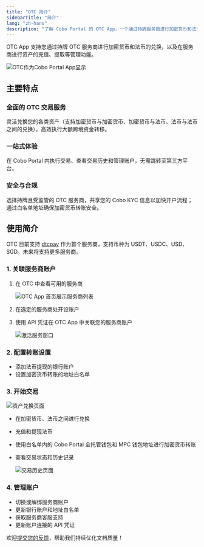 ```yaml
---
title: "OTC 简介"
sidebarTitle: "简介"
lang: "zh-hans"
description: "了解 Cobo Portal 的 OTC App，一个通过持牌服务商进行加密货币和法币兑换的安全的解决方案。"
---
```


OTC App 支持您通过持牌 OTC 服务商进行加密货币和法币的兑换，以及在服务商进行资产的充值、提取等管理功能。

<img src="/cn/images/portal-apps/otc/otc-in-app-store.png" className="screenshot_modal" alt="OTC作为Cobo Portal App显示"/>

## 主要特点

### 全面的 OTC 交易服务
灵活兑换您的各类资产（支持加密货币与加密货币、加密货币与法币、法币与法币之间的兑换），高效执行大额跨境资金转移。

### 一站式体验
在 Cobo Portal 内执行交易、查看交易历史和管理账户，无需跳转至第三方平台。

### 安全与合规
选择持牌且受监管的 OTC 服务商，共享您的 Cobo KYC 信息以加快开户流程；通过白名单地址确保加密货币转账安全。

## 使用简介

<Info>OTC 目前支持 [dtcpay](https://dtcpay.com/) 作为首个服务商，支持币种为 USDT、USDC、USD、SGD。未来将支持更多服务商。</Info>

### 1. 关联服务商账户
1. 在 OTC 中查看可用的服务商

   <img src="/en/images/portal-apps/otc/list.png" className="screenshot_full_screen" alt="OTC App 首页展示服务商列表"/>

2. 在选定的服务商处开设账户
3. 使用 API 凭证在 OTC App 中关联您的服务商账户

   <img src="/en/images/portal-apps/otc/activate.png" className="screenshot_full_screen" alt="激活服务窗口"/>

### 2. 配置转账设置
- 添加法币提现的银行账户
- 设置加密货币转账的地址白名单

### 3. 开始交易

<img src="/en/images/portal-apps/otc/trade.png" className="screenshot_full_screen" alt="资产兑换页面"/>

- 在加密货币、法币之间进行兑换
- 充值和提现法币
- 使用白名单内的 Cobo Portal 全托管钱包和 MPC 钱包地址进行加密货币转账
- 查看交易状态和历史记录

    <img src="/en/images/portal-apps/otc/history.png" className="screenshot_full_screen" alt="交易历史页面"/>

### 4. 管理账户
- 切换或解绑服务商账户
- 更新银行账户和地址白名单
- 获取服务商客服支持
- 更新账户连接的 API 凭证

<Tip>欢迎[提交您的反馈](https://forms.zohopublic.com/cobo/form/DocumentFeedbackForm/formperma/QvLOhxJv1_JMsJ-1dleZ8Itb_7rzN-LtgvsDdxosoVI?referrername=manuals)，帮助我们持续优化文档质量！</Tip>
